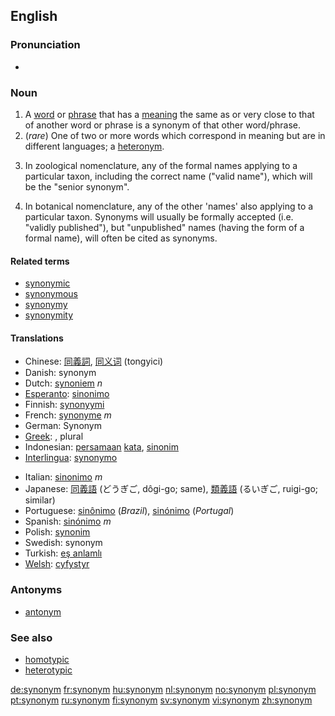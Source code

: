 {{wikipedia}}
==English==

===Pronunciation===
*{{audio|en-us-synonym.ogg|Audio (US)}}

===Noun===
{{en-noun}}

# A [[word]] or [[phrase]] that has a [[meaning]] the same as or very close to that of another word or phrase is a synonym of that other word/phrase. <!-- encyclopedic info snipped: A given word may have between [[zero]] and multiple synonyms. The opposite (or antonym) of a synonym is an [[antonym]].-->
# (''rare'') One of two or more words which correspond in meaning but are in different languages; a [[heteronym]].
#{{zoology}} In zoological nomenclature, any of the formal names applying to a particular taxon, including the correct name ("valid name"), which will be the "senior synonym". 
#{{botany}} In botanical nomenclature, any of the other 'names' also applying to a particular taxon. Synonyms will usually be formally accepted (i.e. "validly published"), but "unpublished" names (having the form of a formal name), will often be cited as synonyms.

====Related terms====
*[[synonymic]]
*[[synonymous]]
*[[synonymy]]
*[[synonymity]]

====Translations====
{{top}}
*Chinese: [[同義詞]], [[同义词]] (tongyici)
*Danish: synonym
*Dutch: [[synoniem]] ''n''
*[[Esperanto]]: [[sinonimo]]
*Finnish: [[synonyymi]]
*French: [[synonyme]] ''m''
*German: Synonym
*[[Greek]]: '''{{Polytonic|συνώνυμον}}''', plural '''{{Polytonic|συνώνυμα}}'''
*Indonesian: [[sama|persamaan]] [[kata]], [[sinonim]]
*[[Interlingua]]: [[synonymo]]
{{mid}}
*Italian: [[sinonimo]] ''m''
*Japanese: [[同義語]] (どうぎご, dôgi-go; same), [[類義語]] (るいぎご, ruigi-go; similar)
*Portuguese: [[sinônimo]] (''Brazil''), [[sinónimo]] (''Portugal'')
*Spanish: [[sinónimo]] ''m''
*Polish: [[synonim]] {{m}}
*Swedish: synonym
*Turkish: [[eş anlamlı]]
*[[Welsh]]: [[cyfystyr]]
{{bottom}}

===Antonyms===
*[[antonym]]

===See also===
*[[homotypic]]
*[[heterotypic]]

[[de:synonym]]
[[fr:synonym]]
[[hu:synonym]]
[[nl:synonym]]
[[no:synonym]]
[[pl:synonym]]
[[pt:synonym]]
[[ru:synonym]]
[[fi:synonym]]
[[sv:synonym]]
[[vi:synonym]]
[[zh:synonym]]